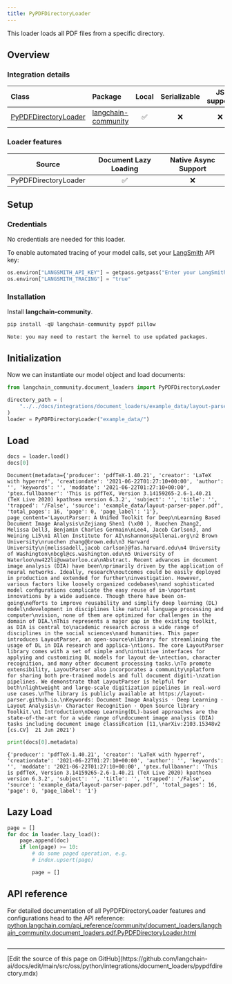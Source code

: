 ```yaml
---
title: PyPDFDirectoryLoader
---
```


This loader loads all PDF files from a specific directory.

## Overview

### Integration details

| Class | Package | Local | Serializable | JS support|
| :--- | :--- | :---: | :---: |  :---: |
| [PyPDFDirectoryLoader](https://python.langchain.com/api_reference/community/document_loaders/langchain_community.document_loaders.pdf.PyPDFDirectoryLoader.html) | [langchain-community](https://python.langchain.com/api_reference/community/index.html) | ✅ | ❌ | ❌ |

### Loader features

| Source | Document Lazy Loading | Native Async Support
| :---: | :---: | :---: |
| PyPDFDirectoryLoader | ✅ | ❌ |

## Setup

### Credentials

No credentials are needed for this loader.

To enable automated tracing of your model calls, set your [LangSmith](https://docs.smith.langchain.com/) API key:

```python
os.environ["LANGSMITH_API_KEY"] = getpass.getpass("Enter your LangSmith API key: ")
os.environ["LANGSMITH_TRACING"] = "true"
```

### Installation

Install **langchain-community**.

```python
pip install -qU langchain-community pypdf pillow
```

```output
Note: you may need to restart the kernel to use updated packages.
```

## Initialization

Now we can instantiate our model object and load documents:

```python
from langchain_community.document_loaders import PyPDFDirectoryLoader

directory_path = (
    "../../docs/integrations/document_loaders/example_data/layout-parser-paper.pdf"
)
loader = PyPDFDirectoryLoader("example_data/")
```

## Load

```python
docs = loader.load()
docs[0]
```

```output
Document(metadata={'producer': 'pdfTeX-1.40.21', 'creator': 'LaTeX with hyperref', 'creationdate': '2021-06-22T01:27:10+00:00', 'author': '', 'keywords': '', 'moddate': '2021-06-22T01:27:10+00:00', 'ptex.fullbanner': 'This is pdfTeX, Version 3.14159265-2.6-1.40.21 (TeX Live 2020) kpathsea version 6.3.2', 'subject': '', 'title': '', 'trapped': '/False', 'source': 'example_data/layout-parser-paper.pdf', 'total_pages': 16, 'page': 0, 'page_label': '1'}, page_content='LayoutParser: A Uniﬁed Toolkit for Deep\nLearning Based Document Image Analysis\nZejiang Shen1 (\x00 ), Ruochen Zhang2, Melissa Dell3, Benjamin Charles Germain\nLee4, Jacob Carlson3, and Weining Li5\n1 Allen Institute for AI\nshannons@allenai.org\n2 Brown University\nruochen zhang@brown.edu\n3 Harvard University\n{melissadell,jacob carlson}@fas.harvard.edu\n4 University of Washington\nbcgl@cs.washington.edu\n5 University of Waterloo\nw422li@uwaterloo.ca\nAbstract. Recent advances in document image analysis (DIA) have been\nprimarily driven by the application of neural networks. Ideally, research\noutcomes could be easily deployed in production and extended for further\ninvestigation. However, various factors like loosely organized codebases\nand sophisticated model conﬁgurations complicate the easy reuse of im-\nportant innovations by a wide audience. Though there have been on-going\neﬀorts to improve reusability and simplify deep learning (DL) model\ndevelopment in disciplines like natural language processing and computer\nvision, none of them are optimized for challenges in the domain of DIA.\nThis represents a major gap in the existing toolkit, as DIA is central to\nacademic research across a wide range of disciplines in the social sciences\nand humanities. This paper introduces LayoutParser, an open-source\nlibrary for streamlining the usage of DL in DIA research and applica-\ntions. The core LayoutParser library comes with a set of simple and\nintuitive interfaces for applying and customizing DL models for layout de-\ntection, character recognition, and many other document processing tasks.\nTo promote extensibility, LayoutParser also incorporates a community\nplatform for sharing both pre-trained models and full document digiti-\nzation pipelines. We demonstrate that LayoutParser is helpful for both\nlightweight and large-scale digitization pipelines in real-word use cases.\nThe library is publicly available at https://layout-parser.github.io.\nKeywords: Document Image Analysis · Deep Learning · Layout Analysis\n· Character Recognition · Open Source library · Toolkit.\n1 Introduction\nDeep Learning(DL)-based approaches are the state-of-the-art for a wide range of\ndocument image analysis (DIA) tasks including document image classiﬁcation [11,\narXiv:2103.15348v2  [cs.CV]  21 Jun 2021')
```

```python
print(docs[0].metadata)
```

```output
{'producer': 'pdfTeX-1.40.21', 'creator': 'LaTeX with hyperref', 'creationdate': '2021-06-22T01:27:10+00:00', 'author': '', 'keywords': '', 'moddate': '2021-06-22T01:27:10+00:00', 'ptex.fullbanner': 'This is pdfTeX, Version 3.14159265-2.6-1.40.21 (TeX Live 2020) kpathsea version 6.3.2', 'subject': '', 'title': '', 'trapped': '/False', 'source': 'example_data/layout-parser-paper.pdf', 'total_pages': 16, 'page': 0, 'page_label': '1'}
```

## Lazy Load

```python
page = []
for doc in loader.lazy_load():
    page.append(doc)
    if len(page) >= 10:
        # do some paged operation, e.g.
        # index.upsert(page)

        page = []
```

## API reference

For detailed documentation of all PyPDFDirectoryLoader features and configurations head to the API reference: [python.langchain.com/api_reference/community/document_loaders/langchain_community.document_loaders.pdf.PyPDFDirectoryLoader.html](https://python.langchain.com/api_reference/community/document_loaders/langchain_community.document_loaders.pdf.PyPDFDirectoryLoader.html)

```python

```

---

<Callout icon="pen-to-square" iconType="regular">
  [Edit the source of this page on GitHub](https://github.com/langchain-ai/docs/edit/main/src/oss/python/integrations/document_loaders/pypdfdirectory.mdx)
</Callout>
